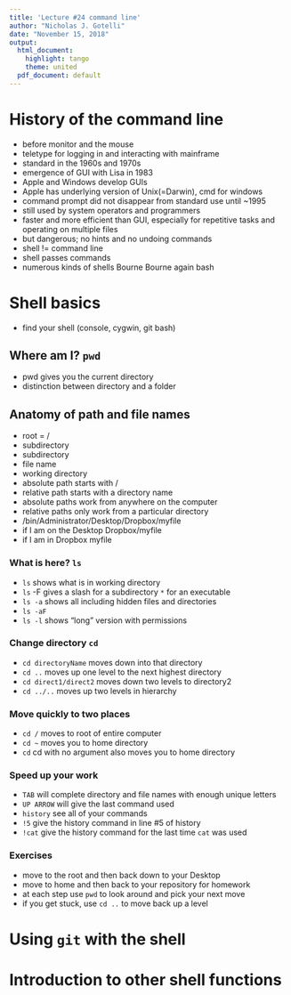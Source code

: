 ---
title: 'Lecture #24 command line'
author: "Nicholas J. Gotelli"
date: "November 15, 2018"
output:
  html_document:
    highlight: tango
    theme: united
  pdf_document: default
---
# History of the command line
- before monitor and the mouse
- teletype for logging in and interacting with mainframe
- standard in the 1960s and 1970s
- emergence of GUI with Lisa in 1983
- Apple and Windows develop GUIs
- Apple has underlying version of Unix(=Darwin), cmd for windows
- command prompt did not disappear from standard use until ~1995 
- still used by system operators and programmers
- faster and more efficient than GUI, especially for repetitive tasks and operating on multiple files
- but dangerous; no hints and no undoing commands
- shell != command line
- shell passes commands
- numerous kinds of shells Bourne Bourne again bash

# Shell basics
- find your shell (console, cygwin, git bash)

## Where am I? `pwd`
- pwd gives you the current directory
- distinction between directory and a folder

## Anatomy of path and file names
- root = /
- subdirectory
- subdirectory
- file name
- working directory
- absolute path starts with /
- relative path starts with a directory name
- absolute paths work from anywhere on the computer
- relative paths only work from a particular directory
- /bin/Administrator/Desktop/Dropbox/myfile
- if I am on the Desktop Dropbox/myfile
- if I am in Dropbox myfile

### What is here? `ls`
- `ls` shows what is in working directory
- `ls` -F gives a slash for a subdirectory `*` for an executable
- `ls -a` shows all including hidden files and directories
- `ls -aF`
- `ls -l` shows "long" version with permissions

### Change directory `cd`
- `cd directoryName` moves down into that directory
- `cd ..` moves up one level to the next highest directory
- `cd direct1/direct2` moves down two levels to directory2
- `cd ../..` moves up two levels in hierarchy

### Move quickly to two places
- `cd /` moves to root of entire computer
- `cd ~` moves you to home directory
- `cd `  cd with no argument also moves you to home directory


### Speed up your work
- `TAB` will complete directory and file names with enough unique letters
- `UP ARROW` will give the last command used
- `history` see all of your commands
- `!5` give the history command in line #5 of history
- `!cat` give the history command for the last time `cat` was used

### Exercises
- move to the root and then back down to  your Desktop
- move to home and then back to your repository for homework
- at each step use `pwd` to look around and pick your next move
- if you get stuck, use `cd ..` to move back up a level

# Using `git` with the shell

# Introduction to other shell functions
